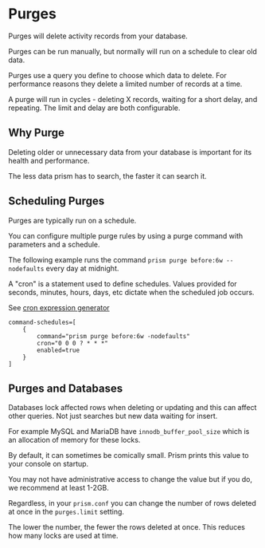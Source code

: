 # Purges

Purges will delete activity records from your database.

Purges can be run manually, but normally will run on a schedule to clear old data.

Purges use a query you define to choose which data to delete. For performance reasons they delete a limited number of records at a time.

A purge will run in cycles - deleting X records, waiting for a short delay, and repeating. The limit and delay are both configurable.

## Why Purge

Deleting older or unnecessary data from your database is important for its health and performance.

The less data prism has to search, the faster it can search it.

## Scheduling Purges

Purges are typically run on a schedule.

You can configure multiple purge rules by using a purge command with parameters and a schedule.

The following example runs the command `prism purge before:6w --nodefaults` every day at midnight.

A "cron" is a statement used to define schedules. Values provided for seconds, minutes, hours, days, etc dictate when the scheduled job occurs.

See [cron expression generator](https://www.freeformatter.com/cron-expression-generator-quartz.html)

```hocon
command-schedules=[
    {
        command="prism purge before:6w -nodefaults"
        cron="0 0 0 ? * * *"
        enabled=true
    }
]
```

## Purges and Databases

Databases lock affected rows when deleting or updating and this can affect other queries. Not just searches but new data waiting for insert.

For example MySQL and MariaDB have `innodb_buffer_pool_size` which is an allocation of memory for these locks.

By default, it can sometimes be comically small. Prism prints this value to your console on startup.

You may not have administrative access to change the value but if you do, we recommend at least 1-2GB.

Regardless, in your `prism.conf` you can change the number of rows deleted at once in the `purges.limit` setting.

The lower the number, the fewer the rows deleted at once. This reduces how many locks are used at time.